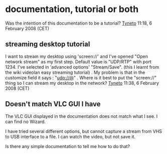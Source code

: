 = documentation, tutorial or both =
Was the intention of this documentation to be a tutorial? [[User:Tyneto|Tyneto]] 11:18, 6 February 2008 (CET)

== streaming desktop tutorial ==
I want to stream my desktop using 'screen://' and I've opened "Open network stream" as my first step. Default value is "UDP/RTP" with port 1234.
I've selected in 'advanced options' "Stream/Save". (this I learnt from the wiki videolan easy streaming tutorial) . My problem is that in the customize field it says : "udp://@" . Where is it best to put the "screen://" thing so I can stream my desktop in the network? [[User:Tyneto|Tyneto]] 11:38, 6 February 2008 (CET)

== Doesn't match VLC GUI I have ==

The VLC GUI displayed in the documentation does not match what I see.  I can find no Wizard.

I have tried several different options, but cannot capture a stream from VHS to USB interface to a file.  I can watch the video, but not save it.

Is there any simple documentation to tell me how to do that?